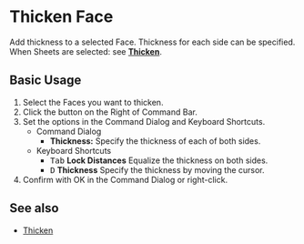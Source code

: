 
# Thicken Face

<Reference shortcut="" command="Thicken" button="In Suggested Commands Menu"  buttonIcon="button-thicken"/>

Add thickness to a selected Face. Thickness for each side can be specified.<br />
When Sheets are selected: see [**Thicken**](thicken).

## Basic Usage

1. Select the Faces you want to thicken.
2. Click the button <ButtonIcon type="button-thicken" /> on the Right of Command Bar.
3. Set the options in the Command Dialog and Keyboard Shortcuts.
    - <Kst>Command Dialog</Kst>
        - **Thickness:** Specify the thickness of each of both sides.
    - <Kst>Keyboard Shortcuts</Kst>        
        - <kbd>Tab</kbd> **Lock Distances** Equalize the thickness on both sides.
        - <kbd>D</kbd> **Thickness** Specify the thickness by moving the cursor.
4. Confirm with OK in the Command Dialog or right-click.

## See also
- [Thicken](thicken)